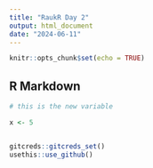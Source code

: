 ```yaml
---
title: "RaukR Day 2"
output: html_document
date: "2024-06-11"
---
```


```r
knitr::opts_chunk$set(echo = TRUE)
```

## R Markdown
```r
# this is the new variable

x <- 5


gitcreds::gitcreds_set()
usethis::use_github()
```

